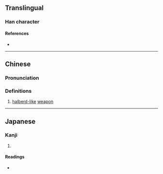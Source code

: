 {{character info/new}}
==Translingual==

===Han character===
{{Han char|rn=62|rad=戈|as=09|sn=13|four=13450|canj=NKI|ids=⿰癸戈}}

====References====
* {{Han ref|kx=0413.230|dkj=11622|dj=0756.160|hdz=21409.070|uh=6223|ud=25123|bh=DD74|bd=56692}}

----

==Chinese==
{{zh-forms}}

===Pronunciation===
{{zh-pron
|m=kuí
|m-s=
|dg=
|c=kwai4
|c-t=
|g=
|h=pfs=
|j=
|mb=
|md=
|mn=
|mn-t=
|w=
|x=
|mc=y
|oc=y
|cat=n
}}

===Definitions===
{{zh-hanzi}}

# [[halberd]][[-like]] [[weapon]]

----

==Japanese==

===Kanji===
{{ja-kanji|grade=|rs=戈09}}

# {{rfdef|ja|sort=戈09}}

====Readings====
* {{ja-readings|on=[[き]] (ki), [[ぎ]] (gi)|kun=[[ほこ]] (hoko)}}